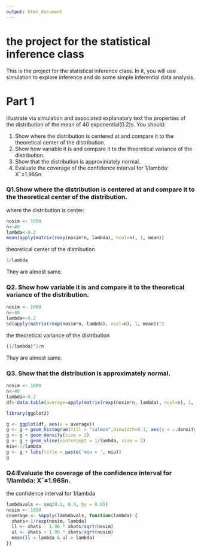 ```yaml
---
output: html_document
---
```

the project for the statistical inference class
========================================================

This is the project for the statistical inference class. In it, you will use simulation to explore inference and do some simple inferential data analysis. 

# Part 1
Illustrate via simulation and associated explanatory text the properties of the distribution of the mean of 40 exponential(0.2)s.  You should:

1. Show where the distribution is centered at and compare it to the theoretical center of the distribution.
2. Show how variable it is and compare it to the theoretical variance of the distribution.
3. Show that the distribution is approximately normal.
4. Evaluate the coverage of the confidence interval for 1/lambda: X¯±1.96Sn.

### Q1.Show where the distribution is centered at and compare it to the theoretical center of the distribution.

where the distribution is center:
```r
nosim <- 1000
n<-40
lambda<-0.2
mean(apply(matrix(rexp(nosim*n, lambda), ncol=n), 1, mean))
```
theoretical center of the distribution
```r
1/lambda
```

They are almost same.

### Q2. Show how variable it is and compare it to the theoretical variance of the distribution.

```r
nosim <- 1000
n<-40
lambda<-0.2
sd(apply(matrix(rexp(nosim*n, lambda), ncol=n), 1, mean))^2
```
the theoretical variance of the distribution
```r
(1/lambda)^2/n
```
They are almost same.

### Q3. Show that the distribution is approximately normal.
```r
nosim <- 1000
n<-40
lambda<-0.2
df<-data.table(average=apply(matrix(rexp(nosim*n, lambda), ncol=n), 1, mean))

library(ggplot2)

g <- ggplot(df, aes(x = average))
g <- g + geom_histogram(fill = "salmon",binwidth=0.1, aes(y = ..density..), colour = "black")
g <- g + geom_density(size = 2)
g <- g + geom_vline(xintercept = 1/lambda, size = 2)
miu<-1/lambda
g <- g + labs(title = paste('miu = ', miu))
g
```

### Q4:Evaluate the coverage of the confidence interval for 1/lambda: X¯±1.96Sn.
the confidence interval for 1/lambda

```r
lambdavals <- seq(0.1, 0.9, by = 0.05)
nosim <- 1000
coverage <- sapply(lambdavals, function(lambda) {
  xhats<-1/rexp(nosim, lambda)
  ll <- xhats - 1.96 * xhats/sqrt(nosim)
  ul <- xhats + 1.96 * xhats/sqrt(nosim)
  mean(ll < lambda & ul > lambda)
})
```
